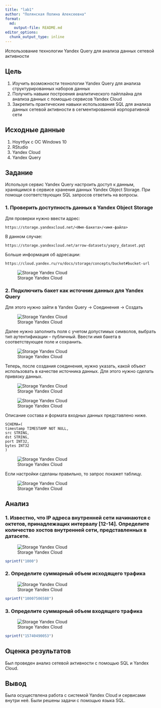 ```yaml
---
title: "lab1"
author: "Полянская Полина Алексеевна"
format:   
  md:
    output-file: README.md
editor_options: 
  chunk_output_type: inline
---
```


Использование технологии Yandex Query для анализа
данных сетевой активности

## Цель

1. Изучить возможности технологии Yandex Query для анализа структурированных наборов данных \n
2. Получить навыки построения аналитического пайплайна для анализа данных с помощью сервисов Yandex Cloud \n
3. Закрепить практические навыки использования SQL для анализа данных сетевой активности в сегментированной корпоративной сети \n

## Исходные данные

1.  Ноутбук с ОС Windows 10
2.  RStudio
3.  Yandex Cloud
4.  Yandex Query

## Задание 

Используя сервис Yandex Query настроить доступ к
данным, хранящимся в сервисе хранения данных
Yandex Object Storage. При помощи соответствующих
SQL запросов ответить на вопросы.

### 1. Проверить доступность данных в Yandex Object Storage

Для проверки нужно ввести адрес:

```{}
https://storage.yandexcloud.net/<Имя-Бакета>/<имя-файла>
```

В данном случае:

```{}
https://storage.yandexcloud.net/arrow-datasets/yaqry_dataset.pqt
```

Больше информация об адресации:

```{}
https://cloud.yandex.ru/ru/docs/storage/concepts/bucket#bucket-url
```

![Storage Yandex Cloud](img/1.jpg)

### 2. Подключить бакет как источник данных для Yandex Query

Для этого нужно зайти в Yandex Query -> Соединения -> Создать

![Storage Yandex Cloud](img/2.jpg)

Далее нужно заполнить поля с учетом допустимых символов, выбрать тип аутентификации – публичный. Ввести имя бакета в соответствующее поле и сохранить.

![Storage Yandex Cloud](img/3.jpg)

Теперь, после создания соединения, нужно указать, какой объект использовать в качестве источника данных. Для этого нужно сделать привязку данных.

![Storage Yandex Cloud](img/4.jpg)

![Storage Yandex Cloud](img/5.jpg)

Описание состава и формата входных данных представлено ниже.

```{}
SCHEMA=(
timestamp TIMESTAMP NOT NULL,
src STRING,
dst STRING,
port INT32,
bytes INT32
)
```

![Storage Yandex Cloud](img/6.jpg)

Если настройки сделаны правильно, то запрос покажет таблицу.

![Storage Yandex Cloud](img/7.jpg)

## Анализ

### 1. Известно, что IP адреса внутренней сети начинаются с октетов, принадлежащих интервалу [12-14]. Определите количество хостов внутренней сети, представленных в датасете.

![Storage Yandex Cloud](img/8.jpg)

```r
sprintf("1000")
```

### 2. Определите суммарный объем исходящего трафика

![Storage Yandex Cloud](img/9.jpg)

```r
sprintf("10007506588")
```

### 3. Определите суммарный объем входящего трафика

![Storage Yandex Cloud](img/10.jpg)

```r
sprintf("15740490053")
```

## Оценка результатов

Был проведен анализ сетевой активности с помощью SQL и Yandex Cloud.

## Вывод

Была осуществлена работа с системой Yandex Cloud и сервисами внутри неё. Были решены задачи с помощью языка SQL.